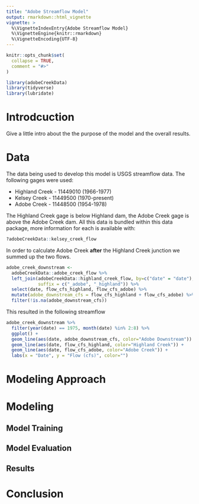 ```yaml
---
title: "Adobe Streamflow Model"
output: rmarkdown::html_vignette
vignette: >
  %\VignetteIndexEntry{Adobe Streamflow Model}
  %\VignetteEngine{knitr::rmarkdown}
  %\VignetteEncoding{UTF-8}
---
```


```r
knitr::opts_chunk$set(
  collapse = TRUE,
  comment = "#>"
)
```

```r
library(adobeCreekData)
library(tidyverse)
library(lubridate)
```

# Introdcuction 

Give a little intro about the the purpose of the model and the overall results.

# Data

The data being used to develop this model is USGS streamflow data. The following 
gages were used:

* Highland Creek - 11449010 (1966-1977)
* Kelsey Creek - 11449500 (1970-present)
* Adobe Creek - 11448500 (1954-1978)

The Highland Creek gage is below Highland dam, the Adobe Creek gage is above the 
Adobe Creek dam. All this data is bundled within this data package, more information 
for each is available with: 

```r
?adobeCreekData::kelsey_creek_flow
```

In order to calculate Adobe Creek **after** the Highland Creek junction we summed 
up the two flows. 

```r
adobe_creek_downstream <- 
  adobeCreekData::adobe_creek_flow %>% 
  left_join(adobeCreekData::highland_creek_flow, by=c("date" = "date"), 
            suffix = c("_adobe", "_highland")) %>% 
  select(date, flow_cfs_highland, flow_cfs_adobe) %>% 
  mutate(adobe_downstream_cfs = flow_cfs_highland + flow_cfs_adobe) %>% 
  filter(!is.na(adobe_downstream_cfs))
```

This resulted in the following streamflow

```r
adobe_creek_downstream %>% 
  filter(year(date) == 1975, month(date) %in% 2:8) %>% 
  ggplot() + 
  geom_line(aes(date, adobe_downstream_cfs, color="Adobe Downstream")) + 
  geom_line(aes(date, flow_cfs_highland, color="Highland Creek")) + 
  geom_line(aes(date, flow_cfs_adobe, color="Adobe Creek")) + 
  labs(x = "Date", y = "Flow (cfs)", color="")
```

# Modeling Approach

# Modeling

## Model Training

## Model Evaluation 

## Results


# Conclusion
